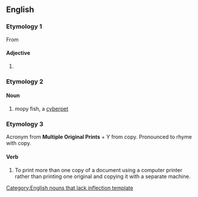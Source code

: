 ==English==
{{rfc|ety split; rfv; split by spelling}}
===Etymology 1===
From {{term|mope||lang=en|pout}}

====Adjective====
{{en-adj|mopier|mopiest}}

# {{alternative spelling of|[[mopey]]}}

===Etymology 2===
{{etystub}}

====Noun====
{{wikipedia|MOPy fish}}
{{infl|en|noun}}[[Category:English nouns that lack inflection template]]

# mopy fish, a [[cyberpet]]

===Etymology 3===
Acronym from '''Multiple Original Prints''' + Y from copy.  Pronounced to rhyme with copy.

====Verb====
{{en-verb}}

# To print more than one copy of a document using a computer printer rather than printing one original and copying it with a separate machine.